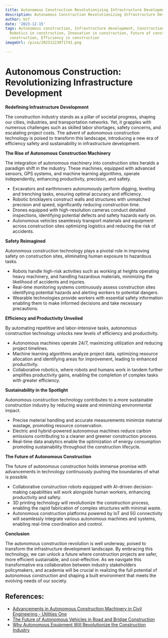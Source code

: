 ```yaml
---
title: Autonomous Construction Revolutionizing Infrastructure Development
description: Autonomous Construction Revolutionizing Infrastructure Development
author: Usf
date: '2023-12-15'
tags: Autonomous construction, Infrastructure development, Construction automation,
  Robotics in construction, Innovation in construction, Future of construction, Smart
  construction, Efficiency in construction
imageUrl: /pixa/20231223071741.png

---
```

# Autonomous Construction: Revolutionizing Infrastructure  Development

**Redefining Infrastructure Development**

The construction  industry stands as a pillar of societal progress, shaping our cities, industries, and transportation  networks. Yet, it grapples with numerous challenges such as skilled labor shortages, safety concerns, and escalating project costs.  The advent of autonomous construction technology is poised to transform this landscape, introducing  a new era of efficiency safety and sustainability in infrastructure development.

**The Rise of Autonomous Construction Machinery**

The integration  of autonomous machinery into construction sites heralds a paradigm shift in the industry. These machines,  equipped with advanced sensors, GPS systems, and machine learning  algorithms, operate independently, enhancing productivity, precision, and safety.

- Excavators and earthmovers autonomously perform digging, leveling and trenching tasks, ensuring optimal accuracy and efficiency.
- Robotic bricklayers construct walls and structures with unmatched precision and speed, significantly reducing construction time.
- Drones equipped  with  high-resolution cameras conduct detailed inspections, identifying potential defects and safety hazards early  on.
- Autonomous vehicles seamlessly transport materials and equipment across construction  sites optimizing logistics and reducing the risk of  accidents.

**Safety Reimagined**

Autonomous construction technology plays a pivotal  role in improving safety on construction sites, eliminating human exposure to  hazardous tasks.

- Robots  handle high-risk activities such as  working at heights operating heavy machinery, and handling hazardous materials, minimizing  the likelihood of accidents and injuries.
-  Real-time monitoring systems continuously assess construction sites identifying  potential hazards and alerting workers to potential dangers.
- Wearable technologies provide workers with essential  safety information enabling  them to make informed decisions and take necessary precautions.

**Efficiency and Productivity Unveiled**

By automating repetitive and labor-intensive tasks, autonomous construction technology unlocks new levels of efficiency and productivity.

- Autonomous machines  operate 24/7, maximizing utilization and reducing  project timelines.
-  Machine learning algorithms analyze project data, optimizing resource allocation and identifying areas for improvement, leading to enhanced  productivity.
- Collaborative robotics, where robots and humans  work  in tandem further amplifies productivity  gains, enabling the completion of complex  tasks with greater efficiency.

**Sustainability in  the Spotlight**

Autonomous construction technology contributes to a more sustainable construction industry by reducing waste and  minimizing environmental impact.

- Precise material handling and accurate measurements  minimize material wastage, promoting resource conservation.
- Electric and hybrid-powered autonomous machines reduce  carbon emissions contributing to a cleaner and greener construction process.
- Real-time  data analytics  enable the optimization  of energy consumption promoting sustainability throughout the construction lifecycle.

**The Future of Autonomous Construction**

The future of autonomous construction holds immense promise with advancements in technology continuously pushing the boundaries of what is possible.

- Collaborative  construction robots equipped with AI-driven decision-making capabilities will work alongside human workers, enhancing productivity and safety.
- 3D printing technology will revolutionize the construction process, enabling the rapid fabrication of complex structures with minimal  waste.
- Autonomous construction platforms powered by IoT  and 5G connectivity will seamlessly integrate various autonomous machines and systems, enabling real-time coordination and control.

**Conclusion**

The autonomous  construction revolution is well  underway, poised to transform the  infrastructure development landscape. By embracing this technology, we  can unlock a future where construction projects are safer, more  efficient  sustainable,  and cost-effective. As we navigate  this transformative era collaboration between  industry stakeholders policymakers, and academia will be crucial in realizing the full potential of autonomous construction and shaping a built environment that  meets  the  evolving needs of our society.

## References:
- [Advancements in Autonomous Construction Machinery in Civil Engineering - Utilities One](https://utilitiesone.com/advancements-in-autonomous-construction-machinery-in-civil-engineering)
- [The Future of Autonomous Vehicles in Road and Bridge Construction](https://utilitiesone.com/the-future-of-autonomous-vehicles-in-road-and-bridge-construction)
- [Why Autonomous Equipment Will Revolutionize the Construction Industry](https://www.aem.org/news/why-autonomous-equipment-will-revolutionize-the-construction-industry)
